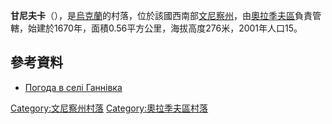 {{coord|49|22|33|N|29|21|13|E|scale:30000|display=title}}

'''甘尼夫卡'''（{{lang-uk|Ганнівка}}），是[[烏克蘭|烏克蘭]]的村落，位於該國西南部[[文尼察州|文尼察州]]，由[[奧拉季夫區|奧拉季夫區]]負責管轄，始建於1670年，面積0.56平方公里，海拔高度276米，2001年人口15。

==參考資料==
* [http://weather.in.ua/ua/vinnickaja/4895 Погода в селі Ганнівка] {{Wayback|url=http://weather.in.ua/ua/vinnickaja/4895 |date=20111220073119 }}

[[Category:文尼察州村落|Category:文尼察州村落]]
[[Category:奧拉季夫區村落|Category:奧拉季夫區村落]]


{{Vinnytsia-geo-stub}}